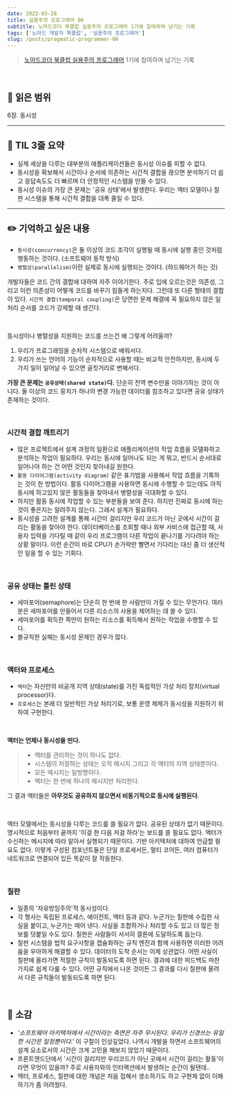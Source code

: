 ```yaml
---
date: 2022-03-28
title: 실용주의 프로그래머 06
subtitle: 노마드코더 북클럽 실용주의 프로그래머 1기에 참여하며 남기는 기록
tags: ['노마드 개발자 북클럽', '실용주의 프로그래머']
slug: /posts/pragmatic-programmer-06
---
```


> [노마드코더 북클럽 실용주의 프로그래머](https://nomadcoders.co/pragmatic-programmer?utm_source=Nomad+Academy&utm_campaign=b21db3e0fc-EMAIL_CAMPAIGN_2022_03_11&utm_medium=email&utm_term=0_4313d957c9-b21db3e0fc-44797189&mc_cid=b21db3e0fc&mc_eid=ada1dd7049) 1기에 참여하며 남기는 기록

<br />

## 📖 읽은 범위

6장. 동시성

---

## 📍 TIL 3줄 요약

- 실제 세상을 다루는 대부분의 애플리케이션들은 동시성 이슈를 피할 수 없다.
- 동시성을 확보해서 시간이나 순서에 의존하는 시간적 결합을 끊으면 분석하기 더 쉽고 응답속도도 더 빠르며 더 안정적인 시스템을 만들 수 있다.
- 동시성 이슈의 가장 큰 문제는 '공유 상태'에서 발생한다. 우리는 액터 모델이나 칠판 시스템을 통해 시간적 결합을 대폭 줄일 수 있다.

---

## ✏️ 기억하고 싶은 내용

- `동시성(concurrency)`은 둘 이상의 코드 조각이 실행될 때 동시에 실행 중인 것처럼 행동하는 것이다. (소프트웨어 동작 방식)
- `병렬성(parallelism)`이란 실제로 동시에 실행되는 것이다. (하드웨어가 하는 것)

개발자들은 코드 간의 결합에 대하여 자주 이야기한다. 주로 입에 오르는것은 의존성, 그리고 이런 의존성이 어떻게 코드를 바꾸기 힘들게 하는지다. 그런데 또 다른 형태의 결합이 있다. `시간적 결합(temporal coupling)`은 당면한 문제 해결에 꼭 필요하지 않은 일 처리 순서를 코드가 강제할 때 생긴다.

<br />

동시성이나 병렬성을 지원하는 코드를 쓰는건 왜 그렇게 어려울까?

1. 우리가 프로그래밍을 순차적 시스템으로 배워서다.
2. 우리가 쓰는 언어의 기능이 순차적으로 사용할 때는 비교적 안전하지만, 동시에 두 가지 일이 일어날 수 있으면 골칫거리로 변해서다.

**가장 큰 문제는 `공유상태(shared state)`다.** 단순히 전역 변수만을 이야기하는 것이 아니다. 둘 이상의 코드 뭉치가 하나의 변경 가능한 데이터를 참조하고 있다면 공유 상태가 존재하는 것이다.

<br />

### 시간적 결합 깨트리기

- 많은 프로젝트에서 설계 과정의 일환으로 애플리케이션의 작업 흐름을 모델화하고 분석하는 작업이 필요하다. 우리는 동시에 일어나도 되는 게 뭐고, 반드시 순서대로 일어나야 하는 건 어떤 것인지 찾아내길 원한다.
- `활동 다이어그램(activity diagram)` 같은 표기법을 사용해서 작업 흐름을 기록하는 것이 한 방법이다. 활동 다이어그램을 사용하면 동시에 수행할 수 있는데도 아직 동시에 하고있지 않은 활동들을 찾아내서 병렬성을 극대화할 수 있다.
- 하지만 활동 동시에 작업할 수 있는 부분들을 보여 준다. 하지만 진짜로 동시에 하는 것이 좋은지는 알려주지 않는다. 그래서 설계가 필요하다.
- 동시성을 고려한 설계를 통해 시간이 걸리지만 우리 코드가 아닌 곳에서 시간이 걸리는 활동을 찾아야 한다. 데이터베이스를 조회할 때나 외부 서비스에 접근할 때, 사용자 입력을 기다릴 때 같이 우리 프로그램이 다른 작업이 끝나기를 기다려야 하는 상황 말이다. 이런 순간이 바로 CPU가 손가락만 빨면서 기다리는 대신 좀 더 생산적인 일을 할 수 있는 기회다.

<br />

### 공유 상태는 틀린 상태

- 세마포어(semaphore)는 단순히 한 번에 한 사람만이 가질 수 있는 무언가다. 여러분은 세마포어를 만들어서 다른 리소스의 사용을 제어하는 데 쓸 수 있다.
- 세마포어를 획득한 쪽만이 원하는 리소스를 획득해서 원하는 작업을 수행할 수 있다.
- 블규칙한 실패는 동시성 문제인 경우가 많다.

<br />

### 액터와 프로세스

- `액터`는 자신만의 비공개 지역 상태(state)를 가진 독립적인 가상 처리 장치(virtual processor)다.
- `프로세스`는 본래 더 일반적인 가상 처리기로, 보통 운영 체제가 동시성을 지원하기 위하여 구현한다.

<br />

**액터는 언제나 동시성을 띤다.**

> - 액터를 관리하는 것이 하나도 없다.
> - 시스템이 저장하는 상태는 오직 메시지 그리고 각 액터의 지역 상태뿐이다.
> - 모든 메시지는 일방향이다.
> - 액터는 한 번에 하나의 메시지만 처리한다.

그 결과 액터들은 **아무것도 공유하지 않으면서 비동기적으로 동시에 실행된다**.

<br />

액터 모델에서는 동시성을 다루는 코드를 쓸 필요가 없다. 공유된 상태가 없기 때문이다. 명시적으로 처음부터 끝까지 '이걸 한 다음 저걸 하라'는 보드를 쓸 필요도 없다. 액터가 수신하는 메시지에 따라 알아서 실행되기 때문이다. 기반 아키텍처에 대하여 언급할 필요도 없다. 이렇게 구성된 컴포넌트들은 단일 프로세서든, 멀티 코어든, 여러 컴퓨터가 네트워크로 연결되어 있든 똑같이 잘 작동한다.

<br />

### 칠판

- 일종의 '자유방임주의'적 동시성이다.
- 각 형사는 독립된 프로세스, 에이전트, 액터 등과 같다. 누군가는 칠판에 수집한 사실을 붙이고, 누군가는 떼어 낸다. 사실을 조합하거나 처리할 수도 있고 더 많은 정보를 덧붙일 수도 있다. 칠판은 사람들이 서서히 결론에 도달하도록 돕는다.
- 칠판 시스템을 법적 요구사항을 캡슐화하는 규칙 엔진과 함께 사용하면 이러한 어려움을 우아하게 해결할 수 있다. 데이터의 도착 순서는 이제 상관없다. 어떤 사실이 칠판에 올라가면 적절한 규칙이 발동되도록 하면 된다. 결과에 대한 피드백도 마찬가지로 쉽게 다룰 수 있다. 어떤 규칙에서 나온 것이든 그 결과를 다시 칠판에 올려서 다른 규칙들이 발동되도록 하면 된다.

<br />

## 💭 소감

- _'소프트웨어 아키택처에서 시간이라는 측면은 자주 무시된다. 우리가 신경쓰는 유일한 시간은 일정뿐이다.'_ 이 구절이 인상깊었다. 나역시 개발을 하면서 소프트웨어의 설계 요소로서의 시간은 크게 고민을 해보지 않았기 때문이다.
- 프론트엔드단에서 '시간이 걸리지만 우리코드가 아닌 곳에서 시간이 걸리는 활동'이라면 무엇이 있을까? 주로 사용자와의 인터랙션에서 발생하는 순간이 될텐데..
- 액터, 프로세스, 칠판에 대한 개념은 처음 접해서 생소하기도 하고 구현체 없이 이해하기가 좀 어려웠다.
